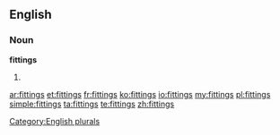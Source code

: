 ==English==

===Noun===
'''fittings'''

# {{plural of|[[fitting]]}}

[[Category:English plurals]]

[[ar:fittings]]
[[et:fittings]]
[[fr:fittings]]
[[ko:fittings]]
[[io:fittings]]
[[my:fittings]]
[[pl:fittings]]
[[simple:fittings]]
[[ta:fittings]]
[[te:fittings]]
[[zh:fittings]]